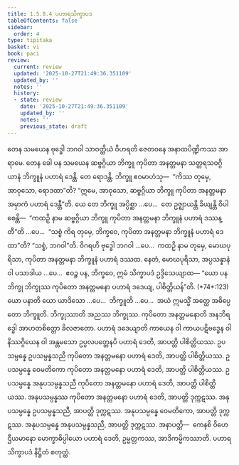 ```yaml
---
title: 1.5.8.4 ပဟာရသိက္ခာပဒ
tableOfContents: false
sidebar:
  order: 4
type: tipitaka
basket: vi
book: paci
review:
  current: review
  updated: '2025-10-27T21:49:36.351109'
  updated_by: ''
  notes: ''
  history:
  - state: review
    date: '2025-10-27T21:49:36.351109'
    updated_by: ''
    notes: ''
    previous_state: draft
---
```



<ReviewStatus review={frontmatter.review} showDetails={true} />

<HypothesisAnnotation frontmatter={frontmatter} />

<DynamicBreadcrumb />

<Division number="449" book="paci" e="ch" v="2" p="192">

<Paragraph number="1345" book="paci">
တေန သမယေန ဗုဒ္ဓေါ ဘဂဝါ သာဝတ္ထိယံ ဝိဟရတိ ဇေတဝနေ အနာထပိဏ္ဍိကဿ အာရာမေ. တေန ခေါ ပန သမယေန ဆဗ္ဗဂ္ဂိယာ ဘိက္ခူ ကုပိတာ အနတ္တမနာ သတ္တရသဝဂ္ဂိယာနံ ဘိက္ခူနံ ပဟာရံ ဒေန္တိ. တေ ရောဒန္တိ. ဘိက္ခူ ဧဝမာဟံသု—  “ကိဿ တုမှေ, အာဝုသော, ရောဒထာ”တိ? “ဣမေ, အာဝုသော, ဆဗ္ဗဂ္ဂိယာ ဘိက္ခူ ကုပိတာ အနတ္တမနာ အမှာကံ ပဟာရံ ဒေန္တီ”တိ.
</Paragraph>

<Paragraph number="1346" book="paci">
ယေ တေ ဘိက္ခူ အပ္ပိစ္ဆာ …ပေ…  တေ ဥဇ္ဈာယန္တိ ခိယျန္တိ ဝိပါစေန္တိ—  “ကထဉှိ နာမ ဆဗ္ဗဂ္ဂိယာ ဘိက္ခူ ကုပိတာ အနတ္တမနာ ဘိက္ခူနံ ပဟာရံ ဒဿန္တီ”တိ …ပေ…  “သစ္စံ ကိရ တုမှေ, ဘိက္ခဝေ, ကုပိတာ အနတ္တမနာ ဘိက္ခူနံ ပဟာရံ ဒေထာ”တိ? “သစ္စံ, ဘဂဝါ”တိ. ဝိဂရဟိ ဗုဒ္ဓေါ ဘဂဝါ …ပေ…  ကထဉှိ နာမ တုမှေ, မောဃပုရိသာ, ကုပိတာ အနတ္တမနာ ဘိက္ခူနံ ပဟာရံ ဒဿထ. နေတံ, မောဃပုရိသာ, အပ္ပသန္နာနံ ဝါ ပသာဒါယ …ပေ…  ဧဝဉ္စ ပန, ဘိက္ခဝေ, ဣမံ သိက္ခာပဒံ ဥဒ္ဒိသေယျာထ—
</Paragraph>

</Division>
<Division number="450" book="paci" e="ch" v="2" p="192">

<Paragraph number="1347" book="paci">
<Emphasis>“ယော ပန ဘိက္ခု ဘိက္ခုဿ ကုပိတော အနတ္တမနော ပဟာရံ ဒဒေယျ, ပါစိတ္တိယန်”</Emphasis>တိ. (*74*:<Emphasis>123</Emphasis>)
</Paragraph>

</Division>
<Division number="451" book="paci" e="ch" v="2" p="192">

<Paragraph number="1348" book="paci">
<Emphasis>ယော ပနာ</Emphasis>တိ ယော ယာဒိသော …ပေ…  <Emphasis>ဘိက္ခူ</Emphasis>တိ …ပေ…  အယံ ဣမသ္မိံ အတ္ထေ အဓိပ္ပေတော ဘိက္ခူတိ.
</Paragraph>

<Paragraph number="1349" book="paci">
<Emphasis>ဘိက္ခုဿာ</Emphasis>တိ အညဿ ဘိက္ခုဿ.
</Paragraph>

<Paragraph number="1350" book="paci">
<Emphasis>ကုပိတော အနတ္တမနော</Emphasis>တိ အနဘိရဒ္ဓေါ အာဟတစိတ္တော ခိလဇာတော.
</Paragraph>

<Paragraph number="1351" book="paci">
<Emphasis>ပဟာရံ ဒဒေယျာ</Emphasis>တိ ကာယေန ဝါ ကာယပဋိဗဒ္ဓေန ဝါ နိဿဂ္ဂိယေန ဝါ အန္တမသော ဥပ္ပလပတ္တေနပိ ပဟာရံ ဒေတိ, အာပတ္တိ ပါစိတ္တိယဿ.
</Paragraph>

</Division>
<Division number="452" book="paci" e="ch" v="2" p="192">

<Paragraph number="1352" book="paci">
ဥပသမ္ပန္နေ ဥပသမ္ပန္နသညီ ကုပိတော အနတ္တမနော ပဟာရံ ဒေတိ, အာပတ္တိ ပါစိတ္တိယဿ. ဥပသမ္ပန္နေ ဝေမတိကော ကုပိတော အနတ္တမနော ပဟာရံ ဒေတိ, အာပတ္တိ ပါစိတ္တိယဿ. ဥပသမ္ပန္နေ အနုပသမ္ပန္နသညီ ကုပိတော အနတ္တမနော ပဟာရံ ဒေတိ, အာပတ္တိ ပါစိတ္တိယဿ.
</Paragraph>

<Paragraph number="1353" book="paci">
အနုပသမ္ပန္နဿ ကုပိတော အနတ္တမနော ပဟာရံ ဒေတိ, အာပတ္တိ ဒုက္ကဋဿ. အနုပသမ္ပန္နေ ဥပသမ္ပန္နသညီ, အာပတ္တိ ဒုက္ကဋဿ. အနုပသမ္ပန္နေ ဝေမတိကော, အာပတ္တိ ဒုက္ကဋဿ. အနုပသမ္ပန္နေ အနုပသမ္ပန္နသညီ, အာပတ္တိ ဒုက္ကဋဿ.
</Paragraph>

</Division>
<Division number="453" book="paci" e="ch" v="2" p="193">

<Paragraph number="1354" book="paci">
အနာပတ္တိ—  ကေနစိ ဝိဟေဌီယမာနော မောက္ခာဓိပ္ပါယော ပဟာရံ ဒေတိ, ဥမ္မတ္တကဿ, အာဒိကမ္မိကဿာတိ.

</Paragraph>
</Division>

<Paragraph number="1355" type="center" book="paci">
ပဟာရသိက္ခာပဒံ နိဋ္ဌိတံ စတုတ္ထံ.
</Paragraph>
